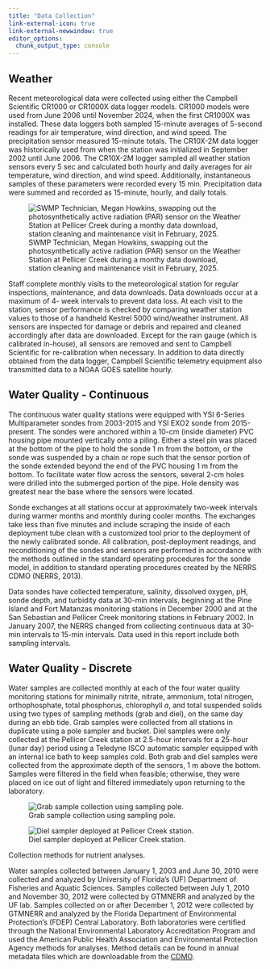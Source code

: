 ---
title: "Data Collection"
link-external-icon: true
link-external-newwindow: true
editor_options: 
  chunk_output_type: console
---

## Weather

Recent meteorological data were collected using either the Campbell Scientific CR1000 or CR1000X data logger models. CR1000 models were used from June 2006 until November 2024, when the first CR1000X was installed. These data loggers both sampled 15-minute averages of 5-second readings for air temperature, wind direction, and wind speed. The precipitation sensor measured 15-minute totals. The CR10X-2M data logger was historically used from when the station was initialized in September 2002 until June 2006. The CR10X-2M logger sampled all weather station sensors every 5 sec and calculated both hourly and daily averages for air temperature, wind direction, and wind speed. Additionally, instantaneous samples of these parameters were recorded every 15 min. Precipitation data were summed and recorded as 15-minute, hourly, and daily totals.

::: column-margin
![SWMP Technician, Megan Howkins, swapping out the photosynthetically active radiation (PAR) sensor on the Weather Station at Pellicer Creek during a monthy data download, station cleaning and maintenance visit in February, 2025.](/images/Meg_PAR_Fish_MET_pic.jpg){#fig-met-station}
:::

Staff complete monthly visits to the meteorological station for regular inspections, maintenance, and data downloads. Data downloads occur at a maximum of 4- week intervals to prevent data loss. At each visit to the station, sensor performance is checked by comparing weather station values to those of a handheld Kestrel 5000 wind/weather instrument. All sensors are inspected for damage or debris and repaired and cleaned accordingly after data are downloaded. Except for the rain gauge (which is calibrated in-house), all sensors are removed and sent to Campbell Scientific for re-calibration when necessary. In addition to data directly obtained from the data logger, Campbell Scientific telemetry equipment also transmitted data to a NOAA GOES satellite hourly.

## Water Quality - Continuous

The continuous water quality stations were equipped with YSI 6-Series Multiparameter sondes from 2003-2015 and YSI EXO2 sonde from 2015-present. The sondes were anchored within a 10-cm (inside diameter) PVC housing pipe mounted vertically onto a piling. Either a steel pin was placed at the bottom of the pipe to hold the sonde 1 m from the bottom, or the sonde was suspended by a chain or rope such that the sensor portion of the sonde extended beyond the end of the PVC housing 1 m from the bottom. To facilitate water flow across the sensors, several 2-cm holes were drilled into the submerged portion of the pipe. Hole density was greatest near the base where the sensors were located.

Sonde exchanges at all stations occur at approximately two-week intervals during warmer months and monthly during cooler months. The exchanges take less than five minutes and include scraping the inside of each deployment tube clean with a customized tool prior to the deployment of the newly calibrated sonde. All calibration, post-deployment readings, and reconditioning of the sondes and sensors are performed in accordance with the methods outlined in the standard operating procedures for the sonde model, in addition to standard operating procedures created by the NERRS CDMO (NERRS, 2013).

Data sondes have collected temperature, salinity, dissolved oxygen, pH, sonde depth, and turbidity data at 30-min intervals, beginning at the Pine Island and Fort Matanzas monitoring stations in December 2000 and at the San Sebastian and Pellicer Creek monitoring stations in February 2002. In January 2007, the NERRS changed from collecting continuous data at 30-min intervals to 15-min intervals. Data used in this report include both sampling intervals.

## Water Quality - Discrete

Water samples are collected monthly at each of the four water quality monitoring stations for minimally nitrite, nitrate, ammonium, total nitrogen, orthophosphate, total phosphorus, chlorophyll *a*, and total suspended solids using two types of sampling methods (grab and diel), on the same day during an ebb tide. Grab samples were collected from all stations in duplicate using a pole sampler and bucket. Diel samples were only collected at the Pellicer Creek station at 2.5-hour intervals for a 25-hour (lunar day) period using a Teledyne ISCO automatic sampler equipped with an internal ice bath to keep samples cold. Both grab and diel samples were collected from the approximate depth of the sensors, 1 m above the bottom. Samples were filtered in the field when feasible; otherwise, they were placed on ice out of light and filtered immediately upon returning to the laboratory.

::: {#fig-nut layout-ncol="2"}
![Grab sample collection using sampling pole.](/images/2016-07-14_silas-pulling-water-PC.jpg){#fig-grab-sample}

![Diel sampler deployed at Pellicer Creek station.](/images/ISCO-Silas-Tanner.jpg){#fig-isco}

Collection methods for nutrient analyses.
:::

Water samples collected between January 1, 2003 and June 30, 2010 were collected and analyzed by University of Florida's (UF) Department of Fisheries and Aquatic Sciences. Samples collected between July 1, 2010 and November 30, 2012 were collected by GTMNERR and analyzed by the UF lab. Samples collected on or after December 1, 2012 were collected by GTMNERR and analyzed by the Florida Department of Environmental Protection's (FDEP) Central Laboratory. Both laboratories were certified through the National Environmental Laboratory Accreditation Program and used the American Public Health Association and Environmental Protection Agency methods for analyses. Method details can be found in annual metadata files which are downloadable from the [CDMO](https://cdmo.baruch.sc.edu).
